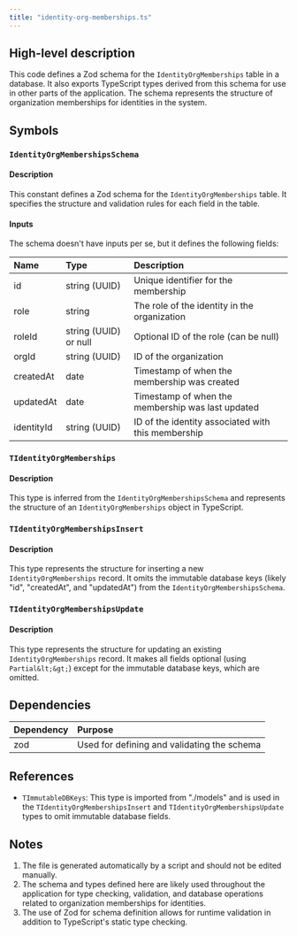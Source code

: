 ```yaml
---
title: "identity-org-memberships.ts"
---
```


## High-level description
This code defines a Zod schema for the `IdentityOrgMemberships` table in a database. It also exports TypeScript types derived from this schema for use in other parts of the application. The schema represents the structure of organization memberships for identities in the system.

## Symbols

### `IdentityOrgMembershipsSchema`
#### Description
This constant defines a Zod schema for the `IdentityOrgMemberships` table. It specifies the structure and validation rules for each field in the table.

#### Inputs
The schema doesn't have inputs per se, but it defines the following fields:

| Name | Type | Description |
|:-----|:-----|:------------|
| id | string (UUID) | Unique identifier for the membership |
| role | string | The role of the identity in the organization |
| roleId | string (UUID) or null | Optional ID of the role (can be null) |
| orgId | string (UUID) | ID of the organization |
| createdAt | date | Timestamp of when the membership was created |
| updatedAt | date | Timestamp of when the membership was last updated |
| identityId | string (UUID) | ID of the identity associated with this membership |

### `TIdentityOrgMemberships`
#### Description
This type is inferred from the `IdentityOrgMembershipsSchema` and represents the structure of an `IdentityOrgMemberships` object in TypeScript.

### `TIdentityOrgMembershipsInsert`
#### Description
This type represents the structure for inserting a new `IdentityOrgMemberships` record. It omits the immutable database keys (likely "id", "createdAt", and "updatedAt") from the `IdentityOrgMembershipsSchema`.

### `TIdentityOrgMembershipsUpdate`
#### Description
This type represents the structure for updating an existing `IdentityOrgMemberships` record. It makes all fields optional (using `Partial&lt;&gt;`) except for the immutable database keys, which are omitted.

## Dependencies
| Dependency | Purpose |
|:-----------|:--------|
| zod | Used for defining and validating the schema |

## References
- `TImmutableDBKeys`: This type is imported from "./models" and is used in the `TIdentityOrgMembershipsInsert` and `TIdentityOrgMembershipsUpdate` types to omit immutable database fields.

## Notes
1. The file is generated automatically by a script and should not be edited manually.
2. The schema and types defined here are likely used throughout the application for type checking, validation, and database operations related to organization memberships for identities.
3. The use of Zod for schema definition allows for runtime validation in addition to TypeScript's static type checking.